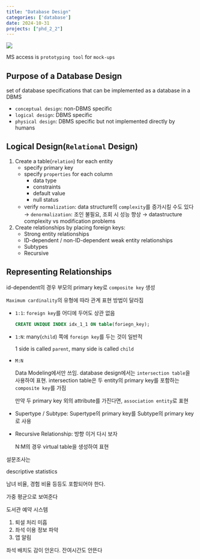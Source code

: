 ```yaml
---
title: "Database Design"
categories: ['database']
date: 2024-10-31
projects: ["phd_2_2"]
---
```


![](/img/db-thumb.jpg){.post-thumbnail}

MS access is `prototyping tool` for `mock-ups`

## Purpose of a Database Design

set of database specifications that can be implemented as a database in a DBMS

- `conceptual design`: non-DBMS specific
- `logical design`: DBMS specific
- `physical design`: DBMS specific but not implemented directly by humans

## Logical Design(`Relational` Design)

1. Create a table(`relation`) for each entity
   - specify primary key
   - specify `properties` for each column
      - data type
      - constraints
      - default value
      - null status
   - verify `normalization`: data structure의 `complexity`를 증가시킬 수도 있다
      → `denormalization`: 조인 불필요, 조회 시 성능 향상
      → datastructure complexity vs modification problems

2. Create relationships by placing foreign keys:
   - Strong entity relationships
   - ID-dependent / non-ID-dependent weak entity relationships
   - Subtypes
   - Recursive

## Representing Relationships

id-dependent의 경우 부모의 primary key로 `composite key` 생성

`Maximum cardinality`의 유형에 따라 관계 표현 방법이 달라짐

- `1:1`: `foreign key`를 어디에 두어도 상관 없음
   
   ```sql
   CREATE UNIQUE INDEX idx_1_1 ON table(foriegn_key);
   ```

- `1:N`: many(`child`) 쪽에 `foreign key`를 두는 것이 일반적
   
   1 side is called `parent`, many side is called `child`
- `M:N`
   
   Data Modeling에서만 쓰임. database design에서는 `intersection table`을 사용하여 표현.
   intersection table은 두 entity의 primary key를 포함하는 `composite key`를 가짐
   
   만약 두 primary key 외의 attribute를 가진다면, `association entity`로 표현
- Supertype / Subtype: Supertype의 primary key를 Subtype의 primary key로 사용
- Recursive Relationship: 방향 이거 다시 보자
   
   N:M의 경우 virtual table을 생성하여 표현


설문조사는

descriptive statistics

남녀 비율, 경험 비율 등등도 포함되어야 한다.

가중 평균으로 보여준다


도서관 예약 시스템

1. 퇴설 처리 미흡
2. 좌석 이용 정보 파악
3. 앱 알림

좌석 배치도 감이 안온다. 잔여시간도 안뜬다
